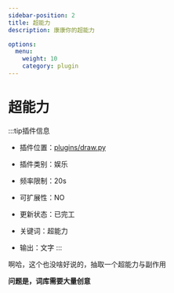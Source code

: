```yaml
---
sidebar-position: 2
title: 超能力
description: 康康你的超能力

options:
  menu:
    weight: 10
    category: plugin
---
```


# 超能力

:::tip插件信息
- 插件位置：[plugins/draw.py](https://github.com/phantom-sea-limited/Bot/blob/main/plugins/draw.py)
- 插件类别：娱乐
- 频率限制：<span id="blue">20s</span>
- 可扩展性：<span id="red">NO</span>
- 更新状态：<span id="green">已完工</span>


- 关键词：超能力
- 输出：文字
:::

啊哈，这个也没啥好说的，抽取一个超能力与副作用

**问题是，词库需要大量创意**